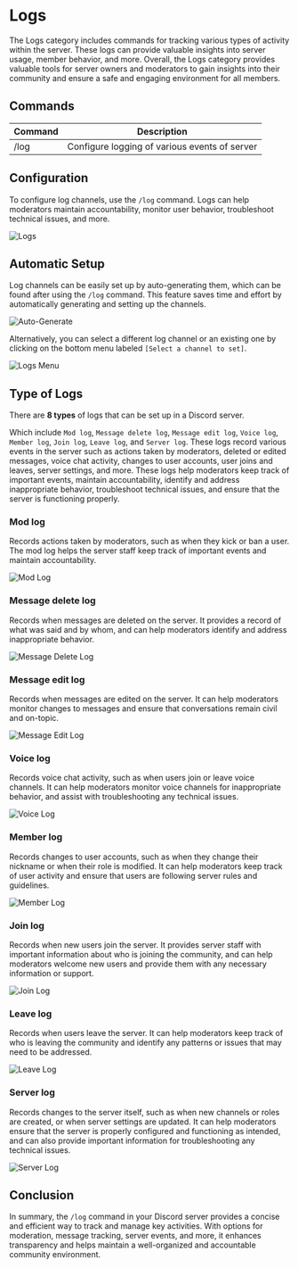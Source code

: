 # Logs

The Logs category includes commands for tracking various types of activity within the server. These logs can provide valuable insights into server usage, member behavior, and more. Overall, the Logs category provides valuable tools for server owners and moderators to gain insights into their community and ensure a safe and engaging environment for all members.

## Commands

| Command | Description                                   |
| ------- | --------------------------------------------- |
| /log    | Configure logging of various events of server |

## Configuration

To configure log channels, use the `/log` command. Logs can help moderators maintain accountability, monitor user behavior, troubleshoot technical issues, and more.

![Logs](./img/log.png)

## Automatic Setup

Log channels can be easily set up by auto-generating them, which can be found after using the `/log` command. This feature saves time and effort by automatically generating and setting up the channels.

![Auto-Generate](./img/auto-generate.png)

Alternatively, you can select a different log channel or an existing one by clicking on the bottom menu labeled `[Select a channel to set]`.

![Logs Menu](./img/logs-menu.png)

## Type of Logs

There are **8 types** of logs that can be set up in a Discord server.

Which include `Mod log`, `Message delete log`, `Message edit log`, `Voice log`, `Member log`, `Join log`, `Leave log`, and `Server log`. These logs record various events in the server such as actions taken by moderators, deleted or edited messages, voice chat activity, changes to user accounts, user joins and leaves, server settings, and more. These logs help moderators keep track of important events, maintain accountability, identify and address inappropriate behavior, troubleshoot technical issues, and ensure that the server is functioning properly.

### Mod log

Records actions taken by moderators, such as when they kick or ban a user. The mod log helps the server staff keep track of important events and maintain accountability.

![Mod Log](./img/modlog.png)

### Message delete log

Records when messages are deleted on the server. It provides a record of what was said and by whom, and can help moderators identify and address inappropriate behavior.

![Message Delete Log](./img/msgdlt.png)

### Message edit log

Records when messages are edited on the server. It can help moderators monitor changes to messages and ensure that conversations remain civil and on-topic.

![Message Edit Log](./img/msgedt.png)

### Voice log

Records voice chat activity, such as when users join or leave voice channels. It can help moderators monitor voice channels for inappropriate behavior, and assist with troubleshooting any technical issues.

![Voice Log](./img/voice-log.png)

### Member log

Records changes to user accounts, such as when they change their nickname or when their role is modified. It can help moderators keep track of user activity and ensure that users are following server rules and guidelines.

![Member Log](./img/member-log.png)

### Join log

Records when new users join the server. It provides server staff with important information about who is joining the community, and can help moderators welcome new users and provide them with any necessary information or support.

![Join Log](./img/join-log.png)

### Leave log

Records when users leave the server. It can help moderators keep track of who is leaving the community and identify any patterns or issues that may need to be addressed.

![Leave Log](./img/leave-log.png)

### Server log

Records changes to the server itself, such as when new channels or roles are created, or when server settings are updated. It can help moderators ensure that the server is properly configured and functioning as intended, and can also provide important information for troubleshooting any technical issues.

![Server Log](./img/server-log.png)

## <span className="txp">Conclusion</span>

In summary, the `/log` command in your Discord server provides a concise and efficient way to track and manage key activities. With options for moderation, message tracking, server events, and more, it enhances transparency and helps maintain a well-organized and accountable community environment.